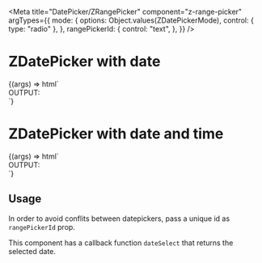 


<Meta
  title="DatePicker/ZRangePicker"
  component="z-range-picker"
  argTypes={{
    mode: {
      options: Object.values(ZDatePickerMode),
      control: { type: "radio" },
    },
    rangePickerId: {
      control: "text",
    },
  }}
/>

# ZDatePicker with date

<Canvas>
  <Story
    name="ZDatePicker with date"
    args={{
      mode: "date",
      rangePickerId: "picker-01",
    }}
    height="180px"
  >
    {(args) => html`
      <script>
        const picker1 = document.getElementById("${args.rangePickerId}");
        picker1.addEventListener("dateSelect", (e) => {
          const input = document.getElementById("output");
          input.innerHTML = e.detail;
        });
      </script>
      <div class="story-container">
        <div class="story-range-picker-container">
          <z-range-picker
            mode=${args.mode}
            range-picker-id=${args.rangePickerId}
            id=${args.rangePickerId}
          ></z-range-picker>
        </div>
        <div class="story-output-container">
          <span>OUTPUT:</span>
          <br />
          <span id="output" />
        </div>
      </div>
    `}
  </Story>
</Canvas>

# ZDatePicker with date and time

<Canvas>
  <Story
    name="ZDatePicker with date and time"
    args={{
      mode: "date-time",
      rangePickerId: "picker-02",
    }}
  >
    {(args) => html`
      <script>
        const picker2 = document.getElementById("${args.rangePickerId}");
        picker2.addEventListener("dateSelect", (e) => {
          const input = document.getElementById("output");
          input.innerHTML = e.detail;
        });
      </script>
      <div class="container">
        <div class="range-picker-container">
          <z-range-picker
            mode=${args.mode}
            range-picker-id=${args.rangePickerId}
            id=${args.rangePickerId}
          ></z-range-picker>
        </div>
        <div class="output-container">
          <span>OUTPUT:</span>
          <br />
          <span id="output" />
        </div>
      </div>
    `}
  </Story>
</Canvas>

## Usage

In order to avoid conflits between datepickers, pass a unique id as `rangePickerId` prop.

This component has a callback function `dateSelect` that returns the selected date.
